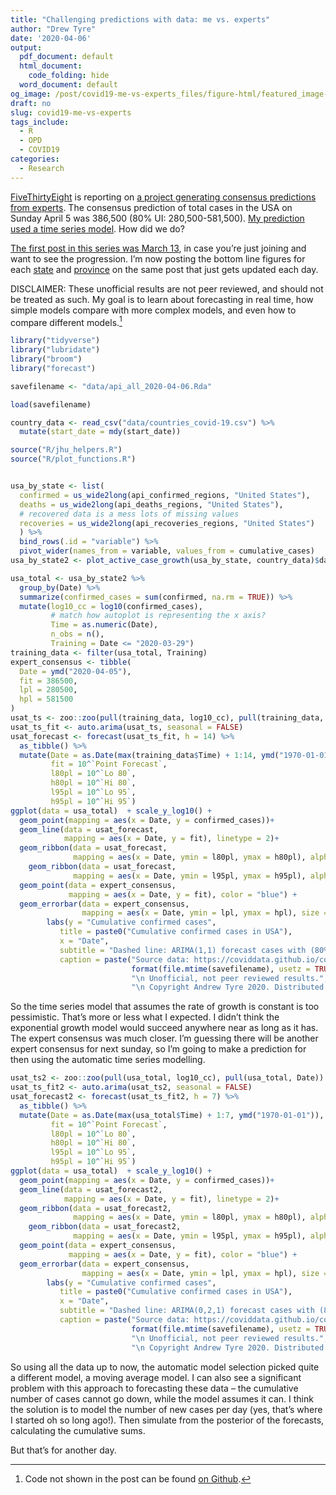 ```yaml
---
title: "Challenging predictions with data: me vs. experts"
author: "Drew Tyre"
date: '2020-04-06'
output:
  pdf_document: default
  html_document:
    code_folding: hide
  word_document: default
og_image: /post/covid19-me-vs-experts_files/figure-html/featured_image-1.png
draft: no
slug: covid19-me-vs-experts
tags_include:
  - R
  - OPD
  - COVID19
categories: 
  - Research
---
```


[FiveThirtyEight](https://fivethirtyeight.com/features/best-case-and-worst-case-coronavirus-forecasts-are-very-far-apart/)
is reporting on [a project generating consensus predictions from experts](https://works.bepress.com/mcandrew/4/).
The consensus prediction of total cases in the USA on Sunday April 5 was 386,500 (80% UI: 280,500-581,500). [My prediction used a time series model](/post/covid19-different-perspective/).
How did we do?

[The first post in this series was March 13](/post/covid-19_and_r/), in case you're just joining and
want to see the progression. I'm now posting the bottom line figures for each [state](/post/covid19-bottom-line-usa/) and [province](/post/covid19-bottom-line-canada/) on
the same post that just gets updated each day.

DISCLAIMER: These unofficial results are not peer reviewed, and should not be
treated as such. My goal is to learn about forecasting in real time, 
how simple models compare with more complex models, and even how to compare
different models.[^1] 

```r
library("tidyverse")
library("lubridate")
library("broom")
library("forecast")

savefilename <- "data/api_all_2020-04-06.Rda"

load(savefilename)

country_data <- read_csv("data/countries_covid-19.csv") %>% 
  mutate(start_date = mdy(start_date)) 

source("R/jhu_helpers.R")
source("R/plot_functions.R")


usa_by_state <- list(
  confirmed = us_wide2long(api_confirmed_regions, "United States"),
  deaths = us_wide2long(api_deaths_regions, "United States"),
  # recovered data is a mess lots of missing values
  recoveries = us_wide2long(api_recoveries_regions, "United States")
  ) %>% 
  bind_rows(.id = "variable") %>% 
  pivot_wider(names_from = variable, values_from = cumulative_cases) 
usa_by_state2 <- plot_active_case_growth(usa_by_state, country_data)$data

usa_total <- usa_by_state2 %>%
  group_by(Date) %>% 
  summarize(confirmed_cases = sum(confirmed, na.rm = TRUE)) %>% 
  mutate(log10_cc = log10(confirmed_cases),
         # match how autoplot is representing the x axis?
         Time = as.numeric(Date),
         n_obs = n(),
         Training = Date <= "2020-03-29")  
training_data <- filter(usa_total, Training)
expert_consensus <- tibble(
  Date = ymd("2020-04-05"),
  fit = 386500,
  lpl = 280500,
  hpl = 581500
)
usat_ts <- zoo::zoo(pull(training_data, log10_cc), pull(training_data, Date))
usat_ts_fit <- auto.arima(usat_ts, seasonal = FALSE)
usat_forecast <- forecast(usat_ts_fit, h = 14) %>% 
  as_tibble() %>% 
  mutate(Date = as.Date(max(training_data$Time) + 1:14, ymd("1970-01-01")),
         fit = 10^`Point Forecast`,
         l80pl = 10^`Lo 80`,
         h80pl = 10^`Hi 80`,         
         l95pl = 10^`Lo 95`,
         h95pl = 10^`Hi 95`)
ggplot(data = usa_total)  + scale_y_log10() +
  geom_point(mapping = aes(x = Date, y = confirmed_cases))+
  geom_line(data = usat_forecast,
            mapping = aes(x = Date, y = fit), linetype = 2)+
  geom_ribbon(data = usat_forecast,
              mapping = aes(x = Date, ymin = l80pl, ymax = h80pl), alpha = 0.2) +
    geom_ribbon(data = usat_forecast,
              mapping = aes(x = Date, ymin = l95pl, ymax = h95pl), alpha = 0.2) +
  geom_point(data = expert_consensus,
             mapping = aes(x = Date, y = fit), color = "blue") +
  geom_errorbar(data = expert_consensus,
                mapping = aes(x = Date, ymin = lpl, ymax = hpl), size = 0.1, color = "blue") +
        labs(y = "Cumulative confirmed cases", 
           title = paste0("Cumulative confirmed cases in USA"),
           x = "Date",
           subtitle = "Dashed line: ARIMA(1,1) forecast cases with (80%, 95%) prediction intervals. \nBlue point Expert Consensus (80% UI)",
           caption = paste("Source data: https://coviddata.github.io/coviddata/ downloaded ",
                           format(file.mtime(savefilename), usetz = TRUE),
                           "\n Unofficial, not peer reviewed results.",
                           "\n Copyright Andrew Tyre 2020. Distributed with MIT License."))

```

So the time series model that assumes the rate of growth is constant is too pessimistic. 
That's more or less what I expected. I didn't think the exponential growth model would
succeed anywhere near as long as it has. The expert consensus was much closer. I'm guessing
there will be another expert consensus for next sunday, so I'm going to make a prediction for
then using the automatic time series modelling. 

```r
usat_ts2 <- zoo::zoo(pull(usa_total, log10_cc), pull(usa_total, Date))
usat_ts_fit2 <- auto.arima(usat_ts2, seasonal = FALSE)
usat_forecast2 <- forecast(usat_ts_fit2, h = 7) %>% 
  as_tibble() %>% 
  mutate(Date = as.Date(max(usa_total$Time) + 1:7, ymd("1970-01-01")),
         fit = 10^`Point Forecast`,
         l80pl = 10^`Lo 80`,
         h80pl = 10^`Hi 80`,         
         l95pl = 10^`Lo 95`,
         h95pl = 10^`Hi 95`)
ggplot(data = usa_total)  + scale_y_log10() +
  geom_point(mapping = aes(x = Date, y = confirmed_cases))+
  geom_line(data = usat_forecast2,
            mapping = aes(x = Date, y = fit), linetype = 2)+
  geom_ribbon(data = usat_forecast2,
              mapping = aes(x = Date, ymin = l80pl, ymax = h80pl), alpha = 0.2) +
    geom_ribbon(data = usat_forecast2,
              mapping = aes(x = Date, ymin = l95pl, ymax = h95pl), alpha = 0.2) +
  geom_point(data = expert_consensus,
             mapping = aes(x = Date, y = fit), color = "blue") +
  geom_errorbar(data = expert_consensus,
                mapping = aes(x = Date, ymin = lpl, ymax = hpl), size = 0.1, color = "blue") +
        labs(y = "Cumulative confirmed cases", 
           title = paste0("Cumulative confirmed cases in USA"),
           x = "Date",
           subtitle = "Dashed line: ARIMA(0,2,1) forecast cases with (80%, 95%) prediction intervals. \nBlue point Expert Consensus (80% UI)",
           caption = paste("Source data: https://coviddata.github.io/coviddata/ downloaded ",
                           format(file.mtime(savefilename), usetz = TRUE),
                           "\n Unofficial, not peer reviewed results.",
                           "\n Copyright Andrew Tyre 2020. Distributed with MIT License."))
```

So using all the data up to now, the automatic model selection picked quite a different
model, a moving average model. I can also see a significant problem with this
approach to forecasting these data -- the cumulative number of cases cannot go down,
while the model assumes it can. I think the solution is to model the number of new cases
per day (yes, that's where I started oh so long ago!). Then simulate from the 
posterior of the forecasts, calculating the cumulative sums. 

But that's for another day.


[^1]: Code not shown in the post can be found [on Github](https://raw.githubusercontent.com/rbind/cheap_shots/master/content/post/covid19-different-perspective.Rmd).


